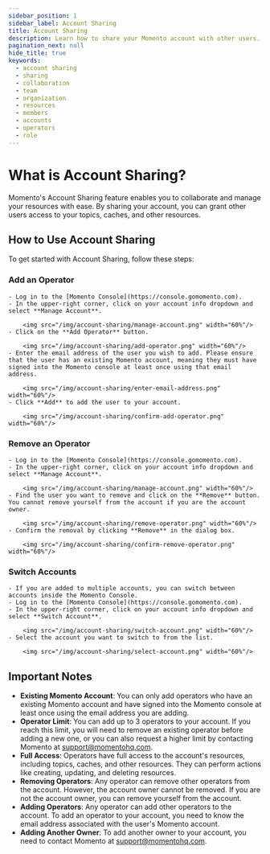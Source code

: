 ```yaml
---
sidebar_position: 1
sidebar_label: Account Sharing
title: Account Sharing
description: Learn how to share your Momento account with other users.
pagination_next: null
hide_title: true
keywords:
  - account sharing
  - sharing
  - collaboration
  - team
  - organization
  - resources
  - members
  - accounts
  - operators
  - role
---
```



# What is Account Sharing?
Momento's Account Sharing feature enables you to collaborate and manage your resources with ease. By sharing your account, you can grant other users access to your topics, caches, and other resources.

## How to Use Account Sharing
To get started with Account Sharing, follow these steps:

### **Add an Operator**
    - Log in to the [Momento Console](https://console.gomomento.com).
    - In the upper-right corner, click on your account info dropdown and select **Manage Account**.

        <img src="/img/account-sharing/manage-account.png" width="60%"/>
    - Click on the **Add Operator** button.

        <img src="/img/account-sharing/add-operator.png" width="60%"/>
    - Enter the email address of the user you wish to add. Please ensure that the user has an existing Momento account, meaning they must have signed into the Momento console at least once using that email address.

        <img src="/img/account-sharing/enter-email-address.png" width="60%"/>
    - Click **Add** to add the user to your account.

        <img src="/img/account-sharing/confirm-add-operator.png" width="60%"/>

### **Remove an Operator**
    - Log in to the [Momento Console](https://console.gomomento.com).
    - In the upper-right corner, click on your account info dropdown and select **Manage Account**.

        <img src="/img/account-sharing/manage-account.png" width="60%"/>
    - Find the user you want to remove and click on the **Remove** button. You cannot remove yourself from the account if you are the account owner.

        <img src="/img/account-sharing/remove-operator.png" width="60%"/>
    - Confirm the removal by clicking **Remove** in the dialog box.

        <img src="/img/account-sharing/confirm-remove-operator.png" width="60%"/>

### **Switch Accounts**
    - If you are added to multiple accounts, you can switch between accounts inside the Momento Console.
    - Log in to the [Momento Console](https://console.gomomento.com).
    - In the upper-right corner, click on your account info dropdown and select **Switch Account**.

        <img src="/img/account-sharing/switch-account.png" width="60%"/>
    - Select the account you want to switch to from the list.

        <img src="/img/account-sharing/select-account.png" width="60%"/>

## Important Notes
- **Existing Momento Account**: You can only add operators who have an existing Momento account and have signed into the Momento console at least once using the email address you are adding.
- **Operator Limit**: You can add up to 3 operators to your account. If you reach this limit, you will need to remove an existing operator before adding a new one, or you can also request a higher limit by contacting Momento at support@momentohq.com.
- **Full Access**: Operators have full access to the account's resources, including topics, caches, and other resources. They can perform actions like creating, updating, and deleting resources.
- **Removing Operators**: Any operator can remove other operators from the account. However, the account owner cannot be removed. If you are not the account owner, you can remove yourself from the account.
- **Adding Operators**: Any operator can add other operators to the account. To add an operator to your account, you need to know the email address associated with the user's Momento account.
- **Adding Another Owner**: To add another owner to your account, you need to contact Momento at support@momentohq.com.
